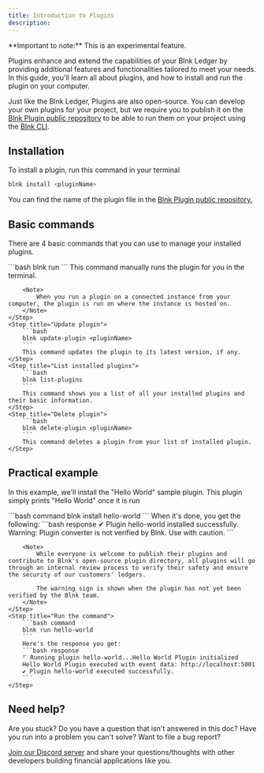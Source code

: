 ```yaml
---
title: Introduction to Plugins
description: 
---
```


<Warning>
    **Important to note:** This is an experimental feature.
</Warning>

Plugins enhance and extend the capabilities of your Blnk Ledger by providing additional features and functionalities tailored to meet your needs. In this guide, you'll learn all about plugins, and how to install and run the plugin on your computer. 

Just like the Blnk Ledger, Plugins are also open-source. You can develop your own plugins for your project, but we require you to publish it on the [Blnk Plugin public repository](https://github.com/blnkledger/plugins.git) to be able to run them on your project using the [Blnk CLI](blnk-cli).

## Installation

To install a plugin, run this command in your terminal

```bash
blnk install <pluginName>
```

You can find the name of the plugin file in the [Blnk Plugin public repository.](https://github.com/blnkledger/plugins.git)

## Basic commands

There are 4 basic commands that you can use to manage your installed plugins.

<Steps>
    <Step title="Run plugin">
        ```bash
        blnk run <pluginName>
        ```
        This command manually runs the plugin for you in the terminal.

        <Note>
            When you run a plugin on a connected instance from your computer, the plugin is run on where the instance is hosted on.
        </Note>
    </Step>
    <Step title="Update plugin">
        ```bash
        blnk update-plugin <pluginName>
        ```
        This command updates the plugin to its latest version, if any.
    </Step>
    <Step title="List installed plugins">
        ```bash
        blnk list-plugins
        ```
        This command shows you a list of all your installed plugins and their basic information.
    </Step>
    <Step title="Delete plugin">
        ```bash
        blnk delete-plugin <pluginName>
        ```
        This command deletes a plugin from your list of installed plugin.
    </Step>
</Steps>

## Practical example

In this example, we'll install the "Hello World" sample plugin. This plugin simply prints "Hello World" once it is run

<Steps>
    <Step title="Install the hello-world plugin">
        ```bash command
        blnk install hello-world
        ```
        When it's done, you get the following:
        ```bash response
        ✔ Plugin hello-world installed successfully.
        Warning: Plugin converter is not verified by Blnk. Use with caution.
        ```

        <Note>
            While everyone is welcome to publish their plugins and contribute to Blnk's open-source plugin directory, all plugins will go through an internal review process to verify their safety and ensure the security of our customers' ledgers. 
            
            The warning sign is shown when the plugin has not yet been verified by the Blnk team.
        </Note>
    </Step>
    <Step title="Run the command">
        ```bash command
        blnk run hello-world
        ```
        Here's the response you get:
        ```bash response
        ⠋ Running plugin hello-world...Hello World Plugin initialized
        Hello World Plugin executed with event data: http://localhost:5001
        ✔ Plugin hello-world executed successfully.
        ```
    </Step>
</Steps>

## Need help?

Are you stuck? Do you have a question that isn't answered in this doc? Have you run into a problem you can't solve? Want to file a bug report?

[Join our Discord server](https://discord.gg/7WNv94zPpx) and share your questions/thoughts with other developers building financial applications like you.